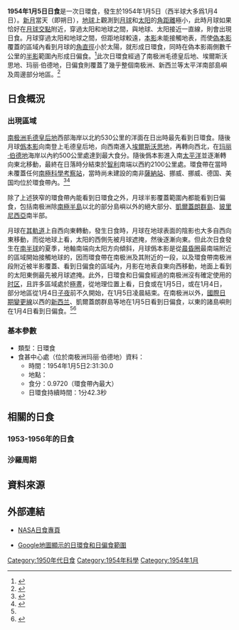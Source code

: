 {{Infobox Solar eclipse
| Year        = 1954
| Month       = 1
| Day         = 5
| Type        = 日環食
| Image       = SE1954Jan05A.png
| Image size  = 200px
| Image intro = 1954年1月5日日環食路徑圖
  <!--   日食資料   -->
| Gamma       = -0.9296
| Mag         = 0.9720
| Saros       = 121
| Saros total = 71
| Saros seq   = 57
  <!--     食甚     -->
| Duration    = 1分42.3秒
| Location    = [[南极洲|南极洲]][[玛丽·伯德地|玛丽·伯德地]]
| Coords      = {{coord|79|4.1|S|120|47.6|W}}
| Width       = 277.8公里
  <!--   開始時間   -->
| Partial     = 
| Start type  = 
| Centre      = 
| Greatest    = 2:31:30.0
  <!--     倒數     -->
| hour        = 02
| minute      = 31
| second      = 30
| Duration_s  = 
}}
'''1954年1月5日日食'''是一次日環食，發生於1954年1月5日（西半球大多爲1月4日）。[[新月|新月]]當天（即朔日），[[地球|地球]]上觀測到[[月球|月球]]和[[太阳|太阳]]的[[角距離|角距離]]極小，此時月球如果恰好在[[月球交點|月球交點]]附近，穿過太阳和地球之間，與地球、太阳接近一直線，則會出現日食。月球穿過太阳和地球之間，但距地球較遠，[[本影|本影]]未能接觸地表，而使[[偽本影|偽本影]]覆蓋的區域內看到月球的[[角直徑|角直徑]]小於太陽，就形成日環食，同時在偽本影兩側數千公里的[[半影|半影]]範圍內形成日偏食。<ref name="astron">{{cite web|author=樊忠玉|title=日（月）食|url=http://www.astron.ac.cn/bencandy-51-1630-1.htm|publisher=中国天文科普网|accessdate=2016-03-25|archive-date=2014-09-17|archive-url=https://web.archive.org/web/20140917080048/http://www.astron.ac.cn/bencandy-51-1630-1.htm|dead-url=no}}</ref>此次日環食經過了南极洲毛德皇后地、埃爾斯沃思地、玛丽·伯德地，日偏食則覆蓋了幾乎整個南极洲、新西兰等太平洋南部島嶼及周邊部分地區。<ref name="NASAGIF">{{cite web|author=Fred Espenak|title=Annular Solar Eclipse of 1954 Jan 05|url=http://eclipse.gsfc.nasa.gov/SEplot/SEplot1951/SE1954Jan05A.GIF|publisher=NASA Eclipse Web Site|accessdate=2016-03-25|archive-date=2020-10-25|archive-url=https://web.archive.org/web/20201025000314/https://eclipse.gsfc.nasa.gov/SEplot/SEplot1951/SE1954Jan05A.GIF|dead-url=no}}{{en}}</ref>

== 日食概況 ==
=== 出現區域 ===
[[南极洲|南极洲]][[毛德皇后地|毛德皇后地]]西部海岸以北約530公里的洋面在日出時最先看到日環食。隨後月球[[僞本影|僞本影]]向南登上毛德皇后地，向西南進入[[埃爾斯沃思地|埃爾斯沃思地]]，再轉向西北，在[[玛丽·伯德地|玛丽·伯德地]]海岸以內約500公里處達到最大食分。隨後僞本影進入南[[太平洋|太平洋]]並逐漸轉向東北移動，最終在日落時分結束於[[智利|智利]]南端以西約2100公里處。環食帶在當時未覆蓋任何[[南極科學考察站|南極科學考察站]]，當時尚未建設的南非[[薩納站|薩納站]]、挪威{{link-en|特羅爾站|Troll (research station)}}、挪威{{link-en|托爾站|Tor (research station)}}、德国{{link-en|科嫩站|Kohnen Station}}、美国{{link-en|伯德站|Byrd Station}}均位於環食帶內。<ref>{{cite web|author=Fred Espenak|title=Annular Solar Eclipse of 1954 Jan 05 - Google Maps and Solar Eclipse Paths|url=http://eclipse.gsfc.nasa.gov/SEgoogle/SEgoogle1951/SE1954Jan05Agoogle.html|publisher=NASA Eclipse Web Site|accessdate=2016-03-25|archive-date=2020-10-20|archive-url=https://web.archive.org/web/20201020185045/https://eclipse.gsfc.nasa.gov/SEgoogle/SEgoogle1951/SE1954Jan05Agoogle.html|dead-url=no}}{{en}}</ref><ref>{{cite web|author=Xavier M. Jubier|title=Eclipse Annulaire de Soleil du 5 janvier 1954 - Cartographie Interactive Google (1954 January 5 Annular Solar Eclipse - Interactive Google Map)|url=http://xjubier.free.fr/site_pages/solar_eclipses/xSE_GoogleMap3.php?Ecl=+19540105|accessdate=2016-03-25|archive-date=2019-01-17|archive-url=https://web.archive.org/web/20190117162007/http://xjubier.free.fr/site_pages/solar_eclipses/xSE_GoogleMap3.php?Ecl=+19540105|dead-url=no}}{{fr}}{{en}}</ref>

除了上述狹窄的環食帶內能看到日環食之外，月球半影覆蓋範圍內都能看到日偏食，包括南极洲除[[南極半島|南極半島]]以北的部分島嶼以外的絕大部分、[[凱爾蓋朗群島|凱爾蓋朗群島]]、[[玻里尼西亞|玻里尼西亞]]南半部。

月球在[[月球軌道|其軌道]]上自西向東轉動，發生日食時，月球在地球表面的陰影也大多自西向東移動，而從地球上看，太阳的西側先被月球遮掩，然後逐漸向東。但此次日食發生在[[南半球|南半球]]的夏季，地軸南端向太阳方向傾斜，月球僞本影是從[[晨昏圈|晨昏圈]]最南端附近的區域開始接觸地球的，因而環食帶在南极洲及其附近的一段，以及環食帶南极洲段附近被半影覆蓋、看到日偏食的區域內，月影在地表自東向西移動，地面上看到的太阳東側最先被月球遮掩。此外，日環食和日偏食經過的南极洲沒有確定使用的[[时区|时区]]，且許多區域處於[[極晝|極晝]]，從地理位置上看，日食或在1月5日，或在1月4日，部分地區從1月4日[[子夜|子夜]]前不久開始，在1月5日凌晨結束。在南极洲以外，[[國際日期變更線|國際日期變更線]]以西的[[新西兰|新西兰]]、凱爾蓋朗群島等地在1月5日看到日偏食，以東的諸島嶼則在1月4日看到日偏食。<ref name="NASAGIF"/><ref name="NASACatalog">{{cite web|author=Fred Espenak|title=Catalog of Solar Eclipses (2001 to 2100)|url=http://eclipse.gsfc.nasa.gov/SEcat5/SE2001-2100.html|publisher=NASA Eclipse Web Site|accessdate=2016-03-25|archive-date=2008-08-08|archive-url=https://web.archive.org/web/20080808043621/http://eclipse.gsfc.nasa.gov/SEcat5/SE2001-2100.html|dead-url=no}}{{en}}</ref>

=== 基本參數 ===
{{NoteUTC}}
* 類型：日環食
* 食甚中心處（位於南极洲玛丽·伯德地）資料：
** 時間：1954年1月5日2:31:30.0
** 地點：{{coord|79|4.1|S|120|47.6|W}}
** 食分：0.9720（環食帶內最大）
** 日環食持續時間：1分42.3秒

== 相關的日食 ==
=== 1953-1956年的日食 ===
{{Solar eclipse set 1953-1956}}

=== 沙羅周期 ===
{{Solar Saros series 121}}

== 資料來源 ==
{{reflist}}

== 外部連結 ==
{{日食主題}}
* [http://eclipse.gsfc.nasa.gov/solar.html NASA日食專頁]{{Wayback|url=http://eclipse.gsfc.nasa.gov/solar.html |date=20190108200537 }}{{en}}
{{Solar eclipse NASA reference|1951/SE1954Jan05A}}
* [http://xjubier.free.fr/site_pages/solar_eclipses/xSE_GoogleMap3.php?Ecl=+19540105 Google地圖顯示的日環食和日偏食範圍]{{Wayback|url=http://xjubier.free.fr/site_pages/solar_eclipses/xSE_GoogleMap3.php?Ecl=+19540105 |date=20190117162007 }}{{fr}}{{en}}

{{Solar eclipses
|nature=日環食
|previous=[[1953年8月9日日食|1953年8月9日日食]]|natureprevious=日偏食
|previoussamenature=[[1952年8月20日日食|1952年8月20日日食]]
|next=[[1954年6月30日日食|1954年6月30日日食]]|naturenext=日全食
|nextsamenature=[[1954年12月25日日食|1954年12月25日日食]]
}}
{{日食}}

[[Category:1950年代日食|Category:1950年代日食]]
[[Category:1954年科學|Category:1954年科學]]
[[Category:1954年1月|Category:1954年1月]]
